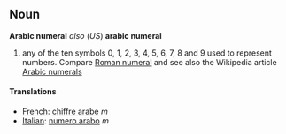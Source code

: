 ==Noun==
'''Arabic numeral'''
''also'' (''US'') '''arabic numeral'''

#any of the ten symbols 0, 1, 2, 3, 4, 5, 6, 7, 8 and 9 used to represent numbers.  Compare [[Roman numerals|Roman numeral]] and see also the Wikipedia article [[w:Arabic Numerals|Arabic numerals]]

====Translations====
*[[French]]: [[chiffre arabe]] ''m''
*[[Italian]]: [[numero arabo]] ''m''